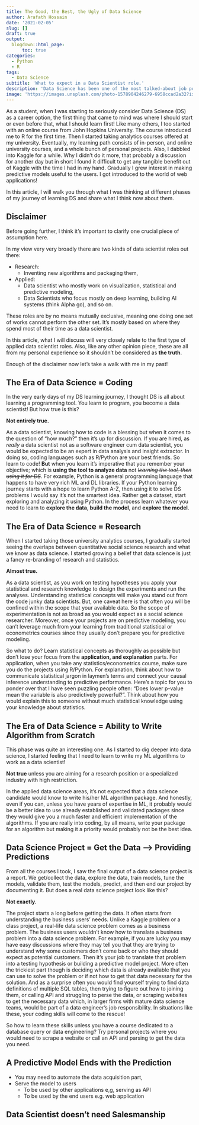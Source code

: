 ```yaml
---
title: The Good, the Best, the Ugly of Data Science
author: Arafath Hossain
date: '2021-02-05'
slug: []
draft: true
output:
  blogdown::html_page:
      toc: true
categories:
  - Python
  - R
tags:
  - Data Science
subtitle: 'What to expect in a Data Scientist role.'
description: 'Data Science has been one of the most talked-about job positions out there, yet it is one of the most illusory ones among the job seekers; honestly, to some recruiters too! Looking back to my pre-job self and talking to many in the same shoes, I thought I would take a shot at it and try to debunk some myths or maybe validate some!.'
image: 'https://images.unsplash.com/photo-1578904246279-6958ccad2a32?ixid=MXwxMjA3fDB8MHxzZWFyY2h8MXx8eWluJTIwYW5kJTIweWFuZ3xlbnwwfHwwfA%3D%3D&ixlib=rb-1.2.1&auto=format&fit=crop&w=600&q=60'
---
```


As a student, when I was starting to seriously consider Data Science (DS) as a career option, the first thing that came to mind was where I should start or even before that, what I should learn first! Like many others, I too started with an online course from John Hopkins University. The course introduced me to R for the first time. Then I started taking analytics courses offered at my university. Eventually, my learning path consists of in-person, and online university courses, and a whole bunch of personal projects. Also, I dabbled into Kaggle for a while. Why I didn't do it more, that probably a discussion for another day but in short I found it difficult to get any tangible benefit out of Kaggle with the time I had in my hand. Gradually I grew interest in making predictive models useful to the users. I got introduced to the world of web applications! 

In this article, I will walk you through what I was thinking at different phases of my journey of learning DS and share what I think now about them. 

## Disclaimer
Before going further, I think it's important to clarify one crucial piece of assumption here. 

In my view very very broadly there are two kinds of data scientist roles out there:

* Research:
  + Inventing new algorithms and packaging them,
* Applied:
  + Data scientist who mostly work on visualization, statistical and predictive modeling,
  + Data Scientists who focus mostly on deep learning, building AI systems (think Alpha go), and so on.
  
These roles are by no means mutually exclusive, meaning one doing one set of works cannot perform the other set. It's mostly based on where they spend most of their time as a data scientist.

In this article, what I will discuss will very closely relate to the first type of applied data scientist roles. Also, like any other opinion piece, these are all  from my personal experience so it shouldn't be considered as **the truth**.

Enough of the disclaimer now let's take a walk with me in my past!

## The Era of Data Science = Coding 
In the very early days of my DS learning journey, I thought DS is all about learning a programming tool. You learn to program, you become a data scientist! But how true is this?

**Not entirely true.** 

As a data scientist, knowing how to code is a blessing but when it comes to the question of "how much?" then it's up for discussion. If you are hired, as *really* a data scientist not as a software engineer cum data scientist, you would be expected to be an expert in data analysis and insight extractor. In doing so, coding languages such as R/Python are your best friends. So learn to code! **But** when you learn it's imperative that you remember your objective; which is **using the tool to analyze data** not *~~learning the tool, then using it for DS~~*. For example, Python is a general programming language that happens to have very rich ML and DL libraries. If your Python learning journey starts with a hope to learn Python A-Z, then using it to solve DS problems I would say it's not the smartest idea. Rather get a dataset, start exploring and analyzing it using Python. In the process learn whatever you need to learn to **explore the data**, **build the model**, and **explore the model**.

## The Era of Data Science = Research
When I started taking those university analytics courses, I gradually started seeing the overlaps between quantitative social science research and what we know as data science. I started growing a belief that data science is just a fancy re-branding of research and statistics.

**Almost true.**

As a data scientist, as you work on testing hypotheses you apply your statistical and research knowledge to design the experiments and run the analyses. Understanding statistical concepts will make you stand out from the code junky data scientists. But, one caveat here is that often you will be confined within the scope that your available data. So the scope of experimentation is not as broad as you would expect as a social science researcher. Moreover, once your projects are on predictive modeling, you can't leverage much from your learning from traditional statistical or econometrics courses since they usually don't prepare you for predictive modeling. 

So what to do? Learn statistical concepts as thoroughly as possible but don't lose your focus from the **application, and explanation** parts. For application, when you take any statistics/econometrics course, make sure you do the projects using R/Python. For explanation, think about how to communicate statistical jargon in laymen's terms and connect your causal inference understanding to predictive performance. Here's a topic for you to ponder over that I have seen puzzling people often: "Does lower p-value mean the variable is also predictively powerful?". Think about how you would explain this to someone without much statistical knowledge using your knowledge about statistics.

## The Era of Data Science = Ability to Write Algorithm from Scratch

This phase was quite an interesting one. As I started to dig deeper into data science, I started feeling that I need to learn to write my ML algorithms to work as a data scientist! 

**Not true** unless you are aiming for a research position or a specialized industry with high restriction. 

In the applied data science areas, it's not expected that a data science candidate would know to write his/her ML algorithm package. And honestly, even if you can, unless you have years of expertise in ML, it probably would be a better idea to use already established and validated packages since they would give you a much faster and efficient implementation of the algorithms. If you are really into coding, by all means, write your package for an algorithm but making it a priority would probably not be the best idea.

## Data Science Project = Get the Data --> Providing Predictions

From all the courses I took, I saw the final output of a data science project is a report. We get/collect the data, explore the data, train models, tune the models, validate them, test the models, predict, and then end our project by documenting it. But does a real data science project look like this?

**Not exactly.**

The project starts a long before getting the data. It often starts from understanding the business users' needs. Unlike a Kaggle problem or a class project, a real-life data science problem comes as a business problem. The business users wouldn't know how to translate a business problem into a data science problem. For example, if you are lucky you may have easy discussions where they may tell you that they are trying to understand why some customers don't come back or who they should expect as potential customers. Then it's your job to translate that problem into a testing hypothesis or building a predictive model project. More often the trickiest part though is deciding which data is already available that you can use to solve the problem or if not how to get that data necessary for the solution. And as a surprise often you would find yourself trying to find data definitions of multiple SQL tables, then trying to figure out how to joining them, or calling API and struggling to perse the data, or scraping websites to get the necessary data which, in larger firms with mature data science teams, would be part of a data engineer's job responsibility. In situations like these, your coding skills will come to the rescue! 
 
So how to learn these skills unless you have a course dedicated to a database query or data engineering? Try personal projects where you would need to scrape a website or call an API and parsing to get the data you need.


## A Predictive Model Ends with the Prediction

- You may need to automate the data acquisition part,
- Serve the model to users
    + To be used by other applications e,g, serving as API
    + To be used by the end users e.g. web application
    

## Data Scientist doesn't need Salesmanship






